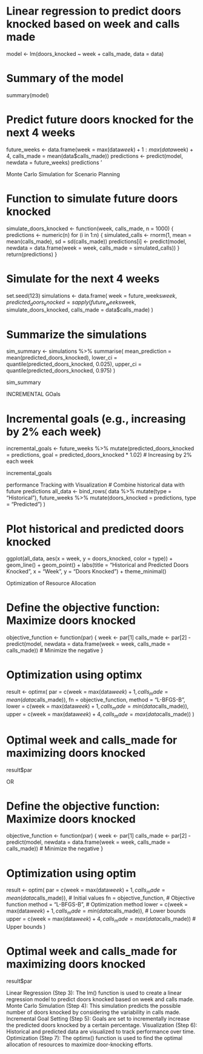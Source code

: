 # Linear regression to predict doors knocked based on week and calls made
model <- lm(doors_knocked ~ week + calls_made, data = data)

# Summary of the model
summary(model)

# Predict future doors knocked for the next 4 weeks
future_weeks <- data.frame(week = max(data$week) + 1:max(data$week) + 4, calls_made = mean(data$calls_made))
predictions <- predict(model, newdata = future_weeks)
predictions
'

Monte Carlo Simulation for Scenario Planning 

# Function to simulate future doors knocked
simulate_doors_knocked <- function(week, calls_made, n = 1000) {
  predictions <- numeric(n)
  for (i in 1:n) {
    simulated_calls <- rnorm(1, mean = mean(calls_made), sd = sd(calls_made))
    predictions[i] <- predict(model, newdata = data.frame(week = week, calls_made = simulated_calls))
  }
  return(predictions)
}

# Simulate for the next 4 weeks
set.seed(123)
simulations <- data.frame(
  week = future_weeks$week,
  predicted_doors_knocked = sapply(future_weeks$week, simulate_doors_knocked, calls_made = data$calls_made)
)

# Summarize the simulations
sim_summary <- simulations %>%
  summarise(
    mean_prediction = mean(predicted_doors_knocked),
    lower_ci = quantile(predicted_doors_knocked, 0.025),
    upper_ci = quantile(predicted_doors_knocked, 0.975)
  )

sim_summary

INCREMENTAL GOals

# Incremental goals (e.g., increasing by 2% each week)
incremental_goals <- future_weeks %>%
  mutate(predicted_doors_knocked = predictions,
         goal = predicted_doors_knocked * 1.02)  # Increasing by 2% each week

incremental_goals

performance Tracking with Visualization
# Combine historical data with future predictions
all_data <- bind_rows(
  data %>% mutate(type = "Historical"),
  future_weeks %>% mutate(doors_knocked = predictions, type = "Predicted")
)

# Plot historical and predicted doors knocked
ggplot(all_data, aes(x = week, y = doors_knocked, color = type)) +
  geom_line() +
  geom_point() +
  labs(title = "Historical and Predicted Doors Knocked", x = "Week", y = "Doors Knocked") +
  theme_minimal()



Optimization of Resource Allocation

# Define the objective function: Maximize doors knocked
objective_function <- function(par) {
  week <- par[1]
  calls_made <- par[2]
  -predict(model, newdata = data.frame(week = week, calls_made = calls_made))  # Minimize the negative
}

# Optimization using optimx
result <- optimx(
  par = c(week = max(data$week) + 1, calls_made = mean(data$calls_made)),
  fn = objective_function,
  method = "L-BFGS-B",
  lower = c(week = max(data$week) + 1, calls_made = min(data$calls_made)),
  upper = c(week = max(data$week) + 4, calls_made = max(data$calls_made))
)

# Optimal week and calls_made for maximizing doors knocked
result$par


OR 

# Define the objective function: Maximize doors knocked
objective_function <- function(par) {
  week <- par[1]
  calls_made <- par[2]
  -predict(model, newdata = data.frame(week = week, calls_made = calls_made))  # Minimize the negative
}

# Optimization using optim
result <- optim(
  par = c(week = max(data$week) + 1, calls_made = mean(data$calls_made)),  # Initial values
  fn = objective_function,  # Objective function
  method = "L-BFGS-B",  # Optimization method
  lower = c(week = max(data$week) + 1, calls_made = min(data$calls_made)),  # Lower bounds
  upper = c(week = max(data$week) + 4, calls_made = max(data$calls_made))  # Upper bounds
)

# Optimal week and calls_made for maximizing doors knocked
result$par


Linear Regression (Step 3): The lm() function is used to create a linear regression model to predict doors knocked based on week and calls made.
Monte Carlo Simulation (Step 4): This simulation predicts the possible number of doors knocked by considering the variability in calls made.
Incremental Goal Setting (Step 5): Goals are set to incrementally increase the predicted doors knocked by a certain percentage.
Visualization (Step 6): Historical and predicted data are visualized to track performance over time.
Optimization (Step 7): The optimx() function is used to find the optimal allocation of resources to maximize door-knocking efforts.
